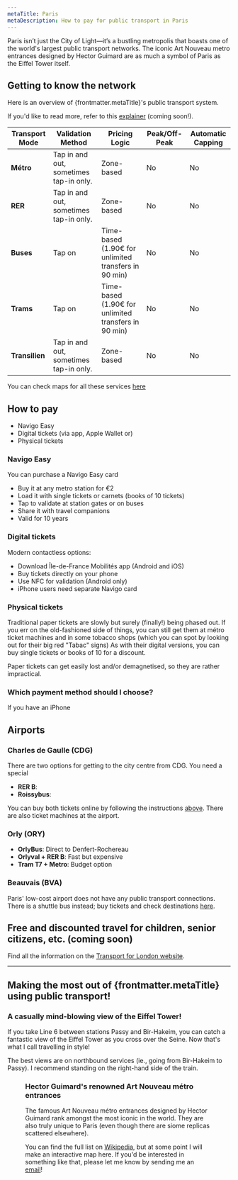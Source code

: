 ```yaml
---
metaTitle: Paris
metaDescription: How to pay for public transport in Paris
---
```

Paris isn’t just the City of Light—it’s a bustling metropolis that boasts one of the world's largest public transport networks. 
The iconic Art Nouveau metro entrances designed by Hector Guimard are as much a symbol of Paris as the Eiffel Tower itself.

## Getting to know the network
Here is an overview of {frontmatter.metaTitle}'s public transport system.

If you'd like to read more, refer to this [explainer](URL) (coming soon!).

| **Transport Mode**         | **Validation Method** | **Pricing Logic**          | **Peak/Off-Peak**         | **Automatic Capping**     |
|-----------------------------|-----------------------------|----------------------------|---------------------------|---------------------------|
| **Métro** | Tap in and out, sometimes tap-in only. | Zone-based                 | No                       | No    |
| **RER**                   | Tap in and out, sometimes tap-in only. | Zone-based | No                        | No    |
| **Buses**| Tap on           | Time-based (1.90€ for unlimited transfers in 90 min)                 | No                       | No    |
| **Trams**| Tap on | Time-based (1.90€ for unlimited transfers in 90 min) | No                       | No |
| **Transilien** | Tap in and out, sometimes tap-in only. | Zone-based | No                        | No    |


You can check maps for all these services [here](https://ratp.fr/en/plans)

## How to pay
- Navigo Easy
- Digital tickets (via app, Apple Wallet or)
- Physical tickets

### Navigo Easy
You can purchase a Navigo Easy card 
- Buy it at any metro station for €2
- Load it with single tickets or carnets (books of 10 tickets)
- Tap to validate at station gates or on buses
- Share it with travel companions
- Valid for 10 years

### Digital tickets
Modern contactless options:
- Download Île-de-France Mobilités app (Android and iOS)
- Buy tickets directly on your phone
- Use NFC for validation (Android only)
- iPhone users need separate Navigo card

### Physical tickets
Traditional paper tickets are slowly but surely (finally!) being phased out. 
If you err on the old-fashioned side of things, you can still get them at métro ticket machines and in some tobacco shops (which you can spot by looking out for their big red "Tabac" signs)
As with their digital versions, you can buy single tickets or books of 10 for a discount. 

Paper tickets can get easily lost and/or demagnetised, so they are rather impractical. 

### Which payment method should I choose? 

If you have an iPhone

## Airports

### Charles de Gaulle (CDG)
There are two options for getting to the city centre from CDG. You need a special 
- **RER B**:
- **Roissybus**: 

You can buy both tickets online by following the instructions [above](#how-to-pay). There are also ticket machines at the airport.

### Orly (ORY)
- **OrlyBus**: Direct to Denfert-Rochereau
- **Orlyval + RER B**: Fast but expensive
- **Tram T7 + Metro**: Budget option

### Beauvais (BVA)
Paris' low-cost airport does not have any public transport connections. There is a shuttle bus instead; buy tickets and check destinations [here](https://aeroportparisbeauvais.com/acces-et-parking/navette-aerobus-paris-aeroport).

## Free and discounted travel for children, senior citizens, etc. (coming soon)

Find all the information on the [Transport for London website](https://tfl.gov.uk/fares/free-and-discounted-travel).

---
## Making the most out of {frontmatter.metaTitle} using public transport!

### A casually mind-blowing view of the Eiffel Tower!

If you take Line 6 between stations Passy and Bir-Hakeim, you can catch a fantastic view of the Eiffel Tower as you cross over the Seine. 
Now that's what I call travelling in style!

The best views are on northbound services (ie., going from Bir-Hakeim to Passy). 
I recommend standing on the right-hand side of the train. 

<Figure 
  src="/cities/europe/france/paris/line-6-eiffel-tower.jpg"
  alt="Paris Metro Line 6 train crossing over the Seine overlooking the Eiffel Tower"
  caption="Line 6 offers a privileged view of the Eiffel Tower"
/>

### Hector Guimard's renowned Art Nouveau métro entrances

The famous Art Nouveau métro entrances designed by Hector Guimard rank amongst the most iconic in the world. 
They are also truly unique to Paris (even though there are siome replicas scattered elsewhere). 

You can find the full list on [Wikipedia](https://en.wikipedia.org/wiki/Paris_M%C3%A9tro_entrances_by_Hector_Guimard#Entrances_extant_today), 
but at some point I will make an interactive map here. If you'd be interested in something like that, please let me know by sending me an [email](mailto:gastonrieder@gmail.com)!
  
<Figure 
  src="/cities/europe/france/paris/hector-guimard-chatelet-entrance.jpg"
  alt="Hector Guimard-designed métro entrance at Châtelet station in central Paris"
  caption="There are over 80 of these iconic métro entrances in Paris. Can you collect them all?"
/> 